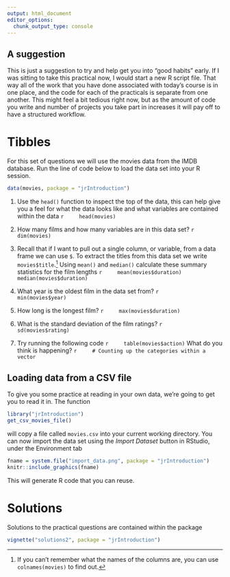 ```yaml
---
output: html_document
editor_options: 
  chunk_output_type: console
---
```

## A suggestion

This is just a suggestion to try and help get you into "good habits" early. If I was sitting to take this practical now, I would start a new R script file. That way all of the work that you have done associated with today's course is in one place, and the code for each of the practicals is separate from one another. This might feel a bit tedious right now, but as the amount of code you write and number of projects you take part in increases it will pay off to have a structured workflow. 

# Tibbles 

For this set of questions we will use the movies data from the IMDB database. Run the line of code below to load the data set into your R session.

```r
data(movies, package = "jrIntroduction")
```

1. Use the `head()` function to inspect the top of the data, this can help give you a feel for what the data looks like and what variables are contained within the data
    ```r
    head(movies)
    ```

2. How many films and how many variables are in this data set?
    ```r
    dim(movies)
    ```

3. Recall that if I want to pull out a single column, or variable, from a data frame we can use `$`. To extract the titles from this data set we write `movies$title`.^[If you can't remember what the names of the columns are, you can use `colnames(movies)` to find out.] Using `mean()` and `median()` calculate these summary statistics for the film lengths
    ```r
    mean(movies$duration)
    median(movies$duration)
    ```

4. What year is the oldest film in the data set from?
    ```r
    min(movies$year)
    ```

5. How long is the longest film?
    ```r
    max(movies$duration)
    ```

6. What is the standard deviation of the film ratings?
    ```r
    sd(movies$rating)
    ```
    
7. Try running the following code
    ```r
    table(movies$action)
    ```
    What do you think is happening?
    ```r
    # Counting up the categories within a vector
    ```

## Loading data from a CSV file

To give you some practice at reading in your own data, we're going to get you to read it in. 
The function

```r
library("jrIntroduction")
get_csv_movies_file()
```

\noindent will copy a file called `movies.csv` into your current working directory. You can now
import the data set using the _Import Dataset_ button in RStudio, under the 
Environment tab

```r
fname = system.file("import_data.png", package = "jrIntroduction")
knitr::include_graphics(fname)
```

\noindent This will generate R code that you can reuse.

# Solutions

Solutions to the practical questions are contained within the package

```r
vignette("solutions2", package = "jrIntroduction")
```




<!-- (1) You can use `table()` on more than one column at once by just adding extra columns as arguments. For example `table(movies$mpaa, movies$Action)` would tell me how many action and non action films there are for each of the mpaa ratings. How many romantic comedy films are there? i.e a 1 in the Romance column and a 1 in the Comedy column? -->

<!--     ```{r} -->
<!--     table(movies$Romance, movies$Comedy) -->
<!--     ``` -->

<!-- (1) When the values are similar in each variable in the table, it can be difficult to tell which dimension (rows or columns) corresponds to which variable. To aid this there is an argument to the `table()` function, `dnn` which allows us to provide a vector of names. Try  -->

<!--     ```{r, echo=TRUE} -->
<!--     table(movies$Romance, movies$Comedy, dnn = c("Romance","Comedy")) -->
<!--     ``` -->
<!-- (1) How many people cast their vote on a film on average? -->

<!--     ```{r} -->
<!--     mean(movies$votes) -->
<!--     ``` -->
